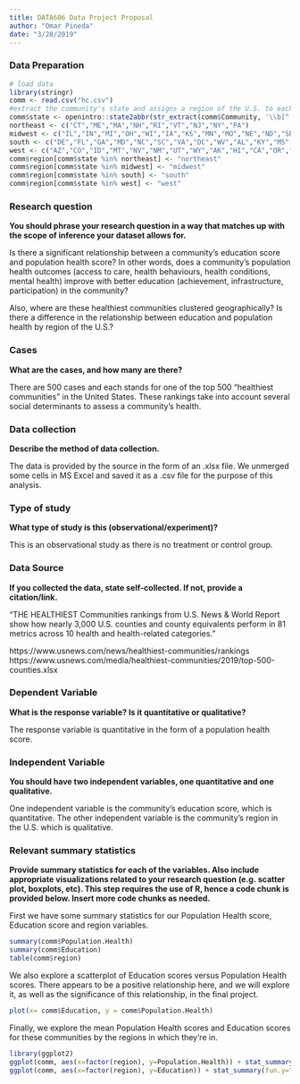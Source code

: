 ```yaml
---
title: DATA606 Data Project Proposal
author: "Omar Pineda"
date: "3/28/2019" 
---
```


### Data Preparation

```r
# load data
library(stringr)
comm <- read.csv("hc.csv")
#extract the community's state and assigns a region of the U.S. to each community
comm$state <- openintro::state2abbr(str_extract(comm$Community, '\\b[^,]+$'))
northeast <- c("CT","ME","MA","NH","RI","VT","NJ","NY","PA")
midwest <- c("IL","IN","MI","OH","WI","IA","KS","MN","MO","NE","ND","SD")
south <- c("DE","FL","GA","MD","NC","SC","VA","DC","WV","AL","KY","MS","TN","AR","LA","OK","TX")
west <- c("AZ","CO","ID","MT","NV","NM","UT","WY","AK","HI","CA","OR","WA")
comm$region[comm$state %in% northeast] <- "northeast"
comm$region[comm$state %in% midwest] <- "midwest"
comm$region[comm$state %in% south] <- "south"
comm$region[comm$state %in% west] <- "west"
```


### Research question 

**You should phrase your research question in a way that matches up with the scope of inference your dataset allows for.**

Is there a significant relationship between a community's education score and population health score? In other words, does a community's population health outcomes (access to care, health behaviours, health conditions, mental health) improve with better education (achievement, infrastructure, participation) in the community? 

Also, where are these healthiest communities clustered geographically? Is there a difference in the relationship between education and population health by region of the U.S.?

### Cases 

**What are the cases, and how many are there?**

There are 500 cases and each stands for one of the top 500 "healthiest communities" in the United States. These rankings take into account several social determinants to assess a community's health.

### Data collection 

**Describe the method of data collection.**

The data is provided by the source in the form of an .xlsx file. We unmerged some cells in MS Excel and saved it as a .csv file for the purpose of this analysis. 

### Type of study 

**What type of study is this (observational/experiment)?**

This is an observational study as there is no treatment or control group.

### Data Source 

**If you collected the data, state self-collected. If not, provide a citation/link.**

"THE HEALTHIEST Communities rankings from U.S. News & World Report show how nearly 3,000 U.S. counties and county equivalents perform in 81 metrics across 10 health and health-related categories."

https://www.usnews.com/news/healthiest-communities/rankings
https://www.usnews.com/media/healthiest-communities/2019/top-500-counties.xlsx


### Dependent Variable

**What is the response variable? Is it quantitative or qualitative?**

The response variable is quantitative in the form of a population health score.

### Independent Variable

**You should have two independent variables, one quantitative and one qualitative.**

One independent variable is the community's education score, which is quantitative. The other independent variable is the community's region in the U.S. which is qualitative.

### Relevant summary statistics 

**Provide summary statistics for each of the variables. Also include appropriate visualizations related to your research question (e.g. scatter plot, boxplots, etc). This step requires the use of R, hence a code chunk is provided below. Insert more code chunks as needed.**

First we have some summary statistics for our Population Health score, Education score and region variables.

```r
summary(comm$Population.Health)
summary(comm$Education)
table(comm$region)
```

We also explore a scatterplot of Education scores versus Population Health scores. There appears to be a positive relationship here, and we will explore it, as well as the significance of this relationship, in the final project.

```r
plot(x= comm$Education, y = comm$Population.Health)
```

Finally, we explore the mean Population Health scores and Education scores for these communities by the regions in which they're in.

```r
library(ggplot2)
ggplot(comm, aes(x=factor(region), y=Population.Health)) + stat_summary(fun.y="mean", geom="bar")
ggplot(comm, aes(x=factor(region), y=Education)) + stat_summary(fun.y="mean", geom="bar")
```